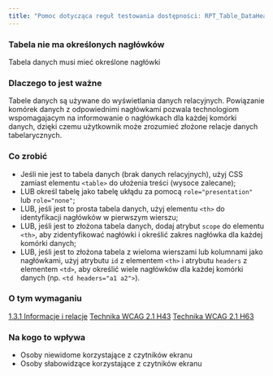 ```yaml
---
title: "Pomoc dotycząca reguł testowania dostępności: RPT_Table_DataHeadingsAria"
---
```


<div className="toolHelp">
<Row>
<Column colLg={16} colMd={8} colSm={4} className="toolHead">

### Tabela nie ma określonych nagłówków

<div id="locLevel"></div>

Tabela danych musi mieć określone nagłówki

</Column>
</Row>
<Row>
<Column colLg={11} colMd={5} colSm={4} className="toolMain">

### Dlaczego to jest ważne

Tabele danych są używane do wyświetlania danych relacyjnych. Powiązanie komórek danych z odpowiednimi nagłówkami pozwala technologiom wspomagajacym na informowanie o nagłówkach dla każdej komórki danych, dzięki czemu użytkownik może zrozumieć złożone relacje danych tabelarycznych.

<div id="locSnippet"></div>

### Co zrobić

 * Jeśli nie jest to tabela danych (brak danych relacyjnych), użyj CSS zamiast elementu `<table>` do ułożenia treści (wysoce zalecane);
 * LUB określ tabelę jako tabelę ukłądu za pomocą `role="presentation"` lub `role="none"`;
 * LUB, jeśli jest to prosta tabela danych, użyj elementu `<th>` do identyfikacji nagłówków w pierwszym wierszu;
 * LUB, jeśli jest to złożona tabela danych, dodaj atrybut `scope` do elementu `<th>`, aby zidentyfikować nagłówki i określić zakres nagłówka dla każdej komórki danych;
 * LUB, jeśli jest to złożona tabela z wieloma wierszami lub kolumnami jako nagłówkami, użyj atrybutu `id` z elementem `<th>` i atrybutu `headers` z elementem `<td>`, aby określić wiele nagłówków dla każdej komórki danych (np. `<td headers="a1 a2">`).
 
 

</Column>
<Column colLg={5} colMd={3} colSm={4} className="toolLeft">

### O tym wymaganiu

[1.3.1 Informacje i relacje](https://www.ibm.com/able/guidelines/ci162/info_and_relationships.html)
[Technika WCAG 2.1 H43](https://www.w3.org/WAI/WCAG21/Techniques/html/H43)
[Technika WCAG 2.1 H63](https://www.w3.org/WAI/WCAG21/Techniques/html/H63)

### Na kogo to wpływa


* Osoby niewidome korzystające z czytników ekranu
* Osoby słabowidzące korzystające z czytników ekranu

</Column>
</Row>
</div>

